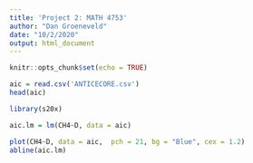 ```yaml
---
title: 'Project 2: MATH 4753'
author: "Dan Groeneveld"
date: "10/2/2020"
output: html_document
---
```


```r
knitr::opts_chunk$set(echo = TRUE)
```

```r
aic = read.csv('ANTICECORE.csv')
head(aic)
```

```r
library(s20x)

aic.lm = lm(CH4~D, data = aic)

plot(CH4~D, data = aic,  pch = 21, bg = "Blue", cex = 1.2)
abline(aic.lm)
```

